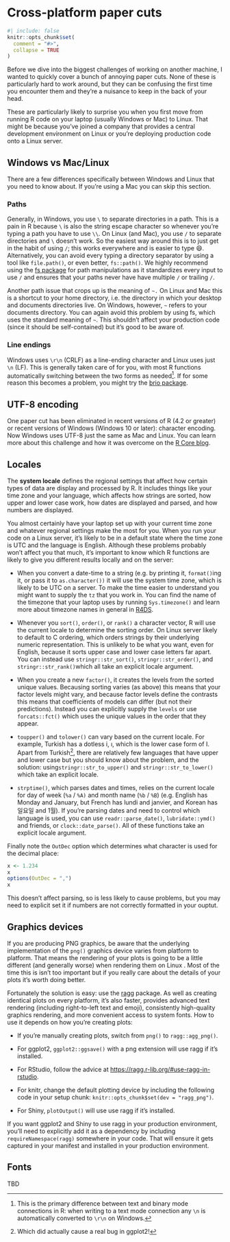# Cross-platform paper cuts

```R
#| include: false
knitr::opts_chunk$set(
  comment = "#>",
  collapse = TRUE
)
```

Before we dive into the biggest challenges of working on another machine, I wanted to quickly cover a bunch of annoying paper cuts. None of these is particularly hard to work around, but they can be confusing the first time you encounter them and they're a nuisance to keep in the back of your head.

These are particularly likely to surprise you when you first move from running R code on your laptop (usually Windows or Mac) to Linux. That might be because you've joined a company that provides a central development environment on Linux or you're deploying production code onto a Linux server.

## Windows vs Mac/Linux

There are a few differences specifically between Windows and Linux that you need to know about. If you're using a Mac you can skip this section.

### Paths

Generally, in Windows, you use `\` to separate directories in a path. This is a pain in R because `\` is also the string escape character so whenever you're typing a path you have to use `\\`. On Linux (and Mac), you use `/` to separate directories and `\` doesn't work. So the easiest way around this is to just get in the habit of using `/`; this works everywhere and is easier to type 😄. Alternatively, you can avoid every typing a directory separator by using a tool like `file.path()`, or even better, `fs::path()`. We highly recommend using the [fs package](https://fs.r-lib.org) for path manipulations as it standardizes every input to use `/` and ensures that your paths never have have multiple `/` or trailing `/`.

Another path issue that crops up is the meaning of `~.` On Linux and Mac this is a shortcut to your home directory, i.e. the directory in which your desktop and documents directories live. On Windows, however, `~` refers to your documents directory. You can again avoid this problem by using fs, which uses the standard meaning of `~`. This shouldn't affect your production code (since it should be self-contained) but it's good to be aware of.

### Line endings

Windows uses `\r\n` (CRLF) as a line-ending character and Linux uses just `\n` (LF). This is generally taken care of for you, with most R functions automatically switching between the two forms as needed[^paper-cuts-1]. If for some reason this becomes a problem, you might try the [brio package](https://brio.r-lib.org).

[^paper-cuts-1]: This is the primary difference between text and binary mode connections in R: when writing to a text mode connection any `\n` is automatically converted to `\r\n` on Windows.

::: callout-note
## UTF-8 encoding

One paper cut has been eliminated in recent versions of R (4.2 or greater) or recent versions of Windows (Windows 10 or later): character encoding. Now Windows uses UTF-8 just the same as Mac and Linux. You can learn more about this challenge and how it was overcome on the [R Core blog](https://blog.r-project.org/2022/11/07/issues-while-switching-r-to-utf-8-and-ucrt-on-windows/){.uri}.
:::

## Locales

The **system locale** defines the regional settings that affect how certain types of data are display and processed by R. It includes things like your time zone and your language, which affects how strings are sorted, how upper and lower case work, how dates are displayed and parsed, and how numbers are displayed.

You almost certainly have your laptop set up with your current time zone and whatever regional settings make the most for you. When you run your code on a Linux server, it's likely to be in a default state where the time zone is UTC and the language is English. Although these problems probably won't affect you that much, it's important to know which R functions are likely to give you different results locally and on the server:

-   When you convert a date-time to a string (e.g. by printing it, `format()`ing it, or pass it to `as.character())` it will use the system time zone, which is likely to be UTC on a server. To make the time easier to understand you might want to supply the `tz` that you work in. You can find the name of the timezone that your laptop uses by running `Sys.timezone()` and learn more about timezone names in general in [R4DS](https://r4ds.hadley.nz/datetimes.html#time-zones).

-   Whenever you `sort()`, `order()`, or `rank()` a character vector, R will use the current locale to determine the sorting order. On Linux server likely to default to C ordering, which orders strings by their underlying numeric representation. This is unlikely to be what you want, even for English, because it sorts upper case and lower case letters far apart. You can instead use `stringr::str_sort()`, `stringr::str_order()`, and `stringr::str_rank()`which all take an explicit locale argument.

-   When you create a new `factor()`, it creates the levels from the sorted unique values. Becausing sorting varies (as above) this means that your factor levels might vary, and because factor levels define the contrasts this means that coefficients of models can differ (but not their predictions). Instead you can explicitly supply the `levels` or use `forcats::fct()` which uses the unique values in the order that they appear.

-   `toupper()` and `tolower()` can vary based on the current locale. For example, Turkish has a dotless i, ı, which is the lower case form of I. Apart from Turkish[^paper-cuts-2], there are relatively few languages that have upper and lower case but you should know about the problem, and the solution: using`stringr::str_to_upper()` and `stringr::str_to_lower()` which take an explicit locale.

-   `strptime()`, which parses dates and times, relies on the current locale for day of week (`%a` / `%A)` and month name (`%b` / `%B`) (e.g. English has Monday and January, but French has lundi and janvier, and Korean has 일요일 and 1월). If you're parsing dates and need to control which language is used, you can use `readr::parse_date()`, `lubridate::ymd()` and friends, or `clock::date_parse()`. All of these functions take an explicit locale argument.

[^paper-cuts-2]: Which did actually cause a real bug in ggplot2!

Finally note the `OutDec` option which determines what character is used for the decimal place:

```R
x <- 1.234
x
options(OutDec = ",")
x
```

This doesn't affect parsing, so is less likely to cause problems, but you may need to explicit set it if numbers are not correctly formatted in your ouptut.

## Graphics devices

If you are producing PNG graphics, be aware that the underlying implementation of the `png()` graphics device varies from platform to platform. That means the rendering of your plots is going to be a little different (and generally worse) when rendering them on Linux . Most of the time this is isn't too important but if you really care about the details of your plots it's worth doing better.

Fortunately the solution is easy: use the [ragg](https://ragg.r-lib.org) package. As well as creating identical plots on every platform, it's also faster, provides advanced text rendering (including right-to-left text and emoji), consistently high-quality graphics rendering, and more convenient access to system fonts. How to use it depends on how you're creating plots:

-   If you're manually creating plots, switch from `png()` to `ragg::agg_png()`.

-   For ggplot2, `ggplot2::ggsave()` with a png extension will use ragg if it's installed.

-   For RStudio, follow the advice at <https://ragg.r-lib.org/#use-ragg-in-rstudio>.

-   For knitr, change the default plotting device by including the following code in your setup chunk: `knitr::opts_chunk$set(dev = "ragg_png")`.

-   For Shiny, `plotOutput()` will use use ragg if it's installed.

If you want ggplot2 and Shiny to use ragg in your production environment, you'll need to explicitly add it as a dependency by including `requireNamespace(ragg)` somewhere in your code. That will ensure it gets captured in your manifest and installed in your production environment.

## Fonts

TBD
